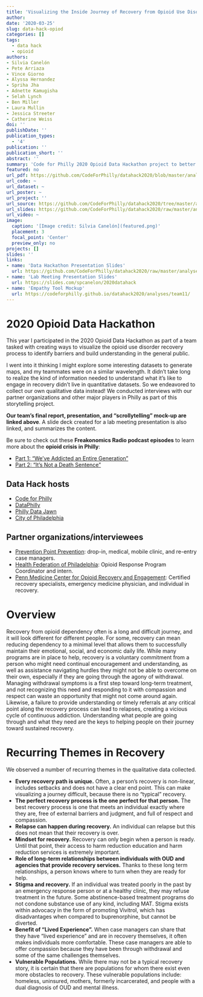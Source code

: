 ```yaml
---
title: 'Visualizing the Inside Journey of Recovery from Opioid Use Disorder'
author: 
date: '2020-03-25'
slug: data-hack-opiod
categories: []
tags:
  - data hack
  - opioid
authors:
- Silvia Canelón
- Pete Arriaza
- Vince Giorno
- Alyssa Hernandez
- Spriha Jha
- Adnette Kamugisha
- Selah Lynch
- Ben Miller
- Laura Mullin
- Jessica Streeter
- Catherine Weiss
doi: ''
publishDate: ''
publication_types:
  - '4'
publication: ''
publication_short: ''
abstract: ''
summary: 'Code for Philly 2020 Opioid Data Hackathon project to better understand recovery from opioid use disorder.'
featured: no
url_pdf: https://github.com/CodeForPhilly/datahack2020/blob/master/analyses/team11/Final%20Report/2020_DataHackathon_Team11_FinalReport.pdf
url_code: ~
url_dataset: ~
url_poster: ~
url_project: ''
url_source: https://github.com/CodeForPhilly/datahack2020/tree/master/analyses/team11
url_slides: https://github.com/CodeForPhilly/datahack2020/raw/master/analyses/team11/Presentation/Team11_March17_Presentation.pptx
url_video: ~
image:
  caption: '[Image credit: Silvia Canelón](featured.png)'
  placement: 3
  focal_point: 'Center'
  preview_only: no
projects: []
slides: ''
links:
- name: 'Data Hackathon Presentation Slides'
  url: https://github.com/CodeForPhilly/datahack2020/raw/master/analyses/team11/Presentation/Team11_March17_Presentation.pptx
- name: 'Lab Meeting Presentation Slides'
  url: https://slides.com/spcanelon/2020datahack
- name: 'Empathy Tool Mockup'
  url: https://codeforphilly.github.io/datahack2020/analyses/team11/
---
```


# 2020 Opioid Data Hackathon
This year I participated in the 2020 Opioid Data Hackathon as part of a team tasked with creating ways to visualize the opioid use disorder recovery process to identify barriers and build understanding in the general public.

I went into it thinking I might explore some interesting datasets to generate maps, and my teammates were on a similar wavelength. It didn't take long to realize the kind of information needed to understand what it's like to engage in recovery didn't live in quantitative datasets. So we endeavored to collect our own qualitative data instead! We conducted interviews with our partner organizations and other major players in Philly as part of this storytelling project.

**Our team's final report, presentation, and "scrollytelling" mock-up are linked above**. A slide deck created for a lab meeting presentation is also linked, and summarizes the content.

Be sure to check out these **Freakonomics Radio podcast episodes** to learn more about the **opioid crisis in Philly**:

- [Part 1: "We've Addicted an Entire Generation"](https://freakonomics.com/podcast/opioids-part-1/)
- [Part 2: "It's Not a Death Sentence"](https://freakonomics.com/podcast/opioids-part-2/)

## Data Hack hosts
- [Code for Philly ](https://codeforphilly.org/)
- [DataPhilly](https://www.meetup.com/DataPhilly/)
- [Philly Data Jawn](https://www.rladiesphilly.org/)
- [City of Philadelphia](https://www.phila.gov/programs/combating-the-opioid-epidemic/)   

## Partner organizations/interviewees
- [Prevention Point Prevention](https://ppponline.org/): drop-in, medical, mobile clinic, and re-entry case managers.
- [Health Federation of Philadelphia](https://healthfederation.org/): Opioid Response Program Coordinator and intern.
- [Penn Medicine Center for Opioid Recovery and Engagement](https://www.pennmedicine.org/for-patients-and-visitors/find-a-program-or-service/behavioral-health/addiction-services/center-for-opioid-recovery-and-engagement): Certified recovery specialists, emergency medicine physician, and individual in recovery.

# Overview
Recovery from opioid dependency often is a long and difficult journey, and it will look different for different people. For some, recovery can mean reducing dependency to a minimal level that allows them to successfully maintain their emotional, social, and economic daily life. While many programs are in place to help, recovery is a voluntary commitment from a person who might need continual encouragement and understanding, as well as assistance navigating hurdles they might not be able to overcome on their own, especially if they are going through the agony of withdrawal. Managing withdrawal symptoms is a first step toward long-term treatment, and not recognizing this need and responding to it with compassion and respect can waste an opportunity that might not come around again. Likewise, a failure to provide understanding or timely referrals at any critical point along the recovery process can lead to relapses, creating a vicious cycle of continuous addiction. Understanding what people are going through and what they need are the keys to helping people on their journey toward sustained recovery.

# Recurring Themes in Recovery
We observed a number of recurring themes in the qualitative data collected.

- **Every recovery path is unique.** Often, a person’s recovery is non-linear, includes setbacks and does not have a clear end point. This can make visualizing a journey difficult, because there is no “typical” recovery.
- **The perfect recovery process is the one perfect for that person.** The best recovery process is one that meets an individual exactly where they are, free of external barriers and judgment, and full of respect and compassion.
- **Relapse can happen during recovery.** An individual can relapse but this does not mean that their recovery is over.
- **Mindset for recovery.** Recovery can only begin when a person is ready. Until that point, their access to harm reduction education and harm reduction services is extremely important.
- **Role of long-term relationships between individuals with OUD and agencies that provide recovery services.** Thanks to these long term relationships, a person knows where to turn when they are ready for help.
- **Stigma and recovery.** If an individual was treated poorly in the past by an emergency response person or at a healthy clinic, they may refuse treatment in the future. Some abstinence-based treatment programs do not condone substance use of any kind, including MAT. Stigma exists
within advocacy in the form of promoting Vivitrol, which has disadvantages when compared to buprenorphine, but cannot be diverted.
- **Benefit of “Lived Experience”.** When case managers can share that they have “lived experience” and are in recovery themselves, it often makes individuals more comfortable. These case managers are able to offer compassion because they have been through withdrawal and some of the same challenges themselves.
- **Vulnerable Populations.** While there may not be a typical recovery story, it is certain that there are populations for whom there exist even more obstacles to recovery. These vulnerable populations include: homeless, uninsured, mothers, formerly incarcerated, and people with a dual diagnosis of OUD and mental illness.
